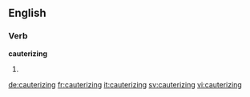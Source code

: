 
==English==

===Verb===
'''cauterizing'''

# {{present participle of|cauterize}}

[[de:cauterizing]]
[[fr:cauterizing]]
[[it:cauterizing]]
[[sv:cauterizing]]
[[vi:cauterizing]]